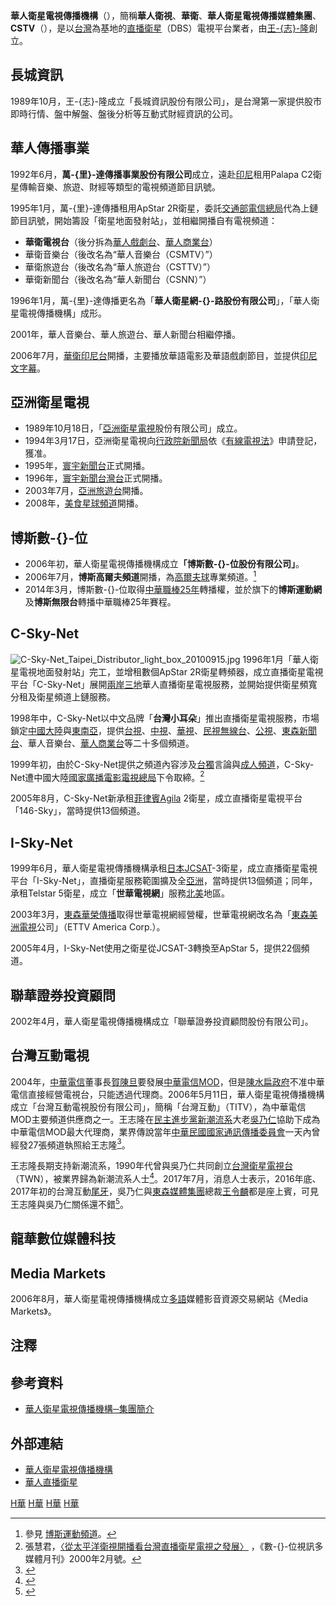 {{copyedit|time=2019-03-13T14:54:17+00:00}}
{{Infobox Company
| name                = 華人衛星網-{}-路股份有限公司
| name_en             = Chinese Satellite Communications Inc.
| logo                = [[File:Chinese_Satellite_Television.gif|File:Chinese Satellite Television.gif]]
| type                = [[股份有限公司|股份有限公司]]
| slogan              = 
| local_code_name             = TW
| local_code             = 86714499
| trading_name        = 華人衛視<br>華衛<br>CSTV
| predecessor         = 萬-{里}-達傳播事業股份有限公司
| successor           = 
| foundation          = 1992年6月
| founder             = 王-{志}-隆
| established         =
| airdate             =
| launched date       =
| defunct             = 
| location            = {{ROC-TW}}[[台北市|台北市]][[中山區_(臺北市)|中山區]][[八德路_(臺北市)|八德路二段]]232號10樓
| area_served         = [[台灣|台灣]]
| key_people          = [[董事長|董事長]]：王-{志}-隆
| industry            = 衛星廣播電視業
| products            = 直播衛星電視平台<br>電視頻道衛星上鏈<br>衛星頻寬分租<br>數位加密鎖碼<br>電視頻道整編播送<br>直播衛星電視平台整合<br>電視節目網路展場<br>媒體資源交易平台<br>電視頻道代理<br>電視節目代理發行
| services            = 
| capital             = [[新台幣|新台幣]]450,000,000元
| revenue             = 
| operating_income    = 
| profit              = 
| total_asset         = 
| net_asset           = 
| market_value        = 
| num_employees       = 
| equity              =
| P/E ratio           = 
| earnings per share  = 
| Net asset value     = 
| accounting_period   = 
| parent              = 
| divisions           = 
| major_shareholder   = 
| subsid              = Mega Vision Worldwide Co., Ltd.<br>I-Sky-Net Co., Ltd.<br>Australia SkyNet Pty Ltd.<br>星際傳播股份有限公司<br>華人傳播事業股份有限公司<br>長城資訊股份有限公司<br>長城網路資訊股份有限公司<br>博斯數-{}-位股份有限公司<br>台灣互動電視股份有限公司<br>聯華證券投資顧問股份有限公司<br>聯信華達網路服務股份有限公司<br>九太科技股份有限公司<br>[[亞洲衛星電視|亞洲衛星電視]]股份有限公司<br>幸福旅行社股份有限公司<br>龍華數-{}-位媒體科技股份有限公司<br>歡樂購股份有限公司<br>華興資訊科技股份有限公司
| homepage            = http://www.cstvgroup.com
| footnotes           = 備註：1996年1月萬-{里}-達傳播更名為華人衛星網-{}-路股份有限公司
}}

'''華人衛星電視傳播機構'''（{{lang-en|Chinese Satellite Television Communications Group}}），簡稱'''華人衛視'''、'''華衛'''、'''華人衛星電視傳播媒體集團'''、'''CSTV'''（{{lang-en|Chinese Satellite Television}}），是以[[台灣|台灣]]為基地的[[直播衛星|直播衛星]]（DBS）電視平台業者，由[[王志隆|王-{志}-隆]]創立。

==長城資訊==
1989年10月，王-{志}-隆成立「長城資訊股份有限公司」，是台灣第一家提供股市即時行情、盤中解盤、盤後分析等互動式財經資訊的公司。

==華人傳播事業==
1992年6月，'''萬-{里}-達傳播事業股份有限公司'''成立，遠赴[[印尼|印尼]]租用Palapa C2衛星傳輸音樂、旅遊、財經等類型的電視頻道節目訊號。

1995年1月，萬-{里}-達傳播租用ApStar 2R衛星，委託[[交通部電信總局|交通部電信總局]]代為上鏈節目訊號，開始籌設「衛星地面發射站」，並相繼開播自有電視頻道：
*'''華衛電視台'''（後分拆為[[華人戲劇台|華人戲劇台]]、[[華人商業台|華人商業台]]）
*華衛音樂台（後改名為“華人音樂台（CSMTV）”）
*華衛旅遊台（後改名為“華人旅遊台（CSTTV）”）
*華衛新聞台（後改名為“華人新聞台（CSNN）”）

1996年1月，萬-{里}-達傳播更名為「'''華人衛星網-{}-路股份有限公司'''」，「華人衛星電視傳播機構」成形。

2001年，華人音樂台、華人旅遊台、華人新聞台相繼停播。

2006年7月，[[華衛印尼台|華衛印尼台]]開播，主要播放華語電影及華語戲劇節目，並提供[[印尼文|印尼文]][[字幕|字幕]]。

== 亞洲衛星電視 ==
*1989年10月18日，「[[亞洲衛星電視|亞洲衛星電視]]股份有限公司」成立。
*1994年3月17日，亞洲衛星電視向[[行政院新聞局|行政院新聞局]]依《[[有線電視法|有線電視法]]》申請登記，獲准。
*1995年，[[寰宇新聞台|寰宇新聞台]]正式開播。
*1996年，[[寰宇新聞台灣台|寰宇新聞台灣台]]正式開播。
*2003年7月，[[亞洲旅遊台|亞洲旅遊台]]開播。
*2008年，[[美食星球頻道|美食星球頻道]]開播。

==博斯數-{}-位==
{{main|博斯運動頻道}}
*2006年初，華人衛星電視傳播機構成立'''「博斯數-{}-位股份有限公司」'''。
*2006年7月，'''博斯高爾夫頻道'''開播，為[[高爾夫球|高爾夫球]]專業頻道。<ref>參見 [http://www.csky.net.tw/golf.htm 博斯運動頻道]。</ref>
*2014年3月，博斯數-{}-位取得[[中華職棒25年|中華職棒25年]]轉播權，並於旗下的'''博斯運動網'''及'''博斯無限台'''轉播中華職棒25年賽程。

==C-Sky-Net==
[[File:C-Sky-Net_Taipei_Distributor_light_box_20100915.jpg|thumb]]
1996年1月「華人衛星電視地面發射站」完工，並增租數個ApStar 2R衛星轉頻器，成立直播衛星電視平台「C-Sky-Net」展開[[兩岸三地|兩岸三地]]華人直播衛星電視服務，並開始提供衛星頻寬分租及衛星頻道上鏈服務。

1998年中，C-Sky-Net以中文品牌「'''台灣小耳朵'''」推出直播衛星電視服務，市場鎖定[[中國大陸|中國大陸]]與[[東南亞|東南亞]]，提供[[台視|台視]]、[[中視|中視]]、[[華視|華視]]、[[民視無線台|民視無線台]]、[[公視|公視]]、[[東森新聞台|東森新聞台]]、華人音樂台、[[華人商業台|華人商業台]]等二十多個頻道。

1999年初，由於C-Sky-Net提供之頻道內容涉及[[台獨|台獨]]言論與[[成人頻道|成人頻道]]，C-Sky-Net遭中國大陸[[國家廣播電影電視總局|國家廣播電影電視總局]]下令取締。<ref>張慧君，[http://www.tvro.com.tw/main5/maindate/taiwandigital/hdtv1.htm 〈從太平洋衛視開播看台灣直播衛星電視之發展〉] {{Wayback|url=http://www.tvro.com.tw/main5/maindate/taiwandigital/hdtv1.htm |date=20111002130310 }}，《數-{}-位視訊多媒體月刊》2000年2月號。</ref>

2005年8月，C-Sky-Net新承租[[菲律賓|菲律賓]]Agila 2衛星，成立直播衛星電視平台「146-Sky」，當時提供13個頻道。

==I-Sky-Net==
1999年6月，華人衛星電視傳播機構承租[[日本|日本]]JCSAT-3衛星，成立直播衛星電視平台「I-Sky-Net」，直播衛星服務範圍擴及全[[亞洲|亞洲]]，當時提供13個頻道；同年，承租Telstar 5衛星，成立「'''世華電視網'''」服務[[北美|北美]]地區。

2003年3月，[[東森媒體集團|東森華榮傳播]]取得世華電視網經營權，世華電視網改名為「[[東森美洲電視|東森美洲電視]]公司」（ETTV America Corp.）。

2005年4月，I-Sky-Net使用之衛星從JCSAT-3轉換至ApStar 5，提供22個頻道。

==聯華證券投資顧問==
2002年4月，華人衛星電視傳播機構成立「聯華證券投資顧問股份有限公司」。

==台灣互動電視==
2004年，[[中華電信|中華電信]]董事長[[賀陳旦|賀陳旦]]要發展[[中華電信MOD|中華電信MOD]]，但是[[陳水扁政府|陳水扁政府]]不准中華電信直接經營電視台，只能透過代理商。2006年5月11日，華人衛星電視傳播機構成立「台灣互動電視股份有限公司」，簡稱「台灣互動」（TITV），為中華電信MOD主要頻道供應商之一。王志隆在[[民主進步黨|民主進步黨]][[新潮流系|新潮流系]]大老[[吳乃仁|吳乃仁]]協助下成為中華電信MOD最大代理商，業界傳說當年[[中華民國國家通訊傳播委員會|中華民國國家通訊傳播委員會]]一天內曾經發27張頻道執照給王志隆<ref>{{Cite news|url=https://www.new7.com.tw/SNewsView.aspx?Key=%EF%BF%BD%25&i=TXT20140709153305Y5C&p=486|author=鄭可樂|title=練台生、蔡明忠，有線電視「門神」 MOD老大王志隆職棒轉播被卡|publisher=《[[新新聞|新新聞]]》第1427期|date=2014-07-09|accessdate=2017-03-26|page=36|archive-url=https://web.archive.org/web/20180814232723/https://www.new7.com.tw/SNewsView.aspx?Key=%EF%BF%BD%25&i=TXT20140709153305Y5C&p=1|archive-date=2018-08-14|dead-url=yes}}</ref>。

王志隆長期支持新潮流系，1990年代曾與吳乃仁共同創立[[台灣衛星電視台|台灣衛星電視台]]（TWN），被業界歸為新潮流系人士<ref>{{cite news|author=何醒邦|publisher=[[台灣壹週刊|台灣壹週刊]]即時新聞|url=http://www.nextmag.com.tw/realtimenews/news/320988|title=連槓中華電兩董座 「MOD老大」王志隆什麼來頭？|date=2017-07-12|accessdate=2017-12-03}}</ref>。2017年7月，消息人士表示，2016年底、2017年初的台灣互動[[尾牙|尾牙]]，吳乃仁與[[東森媒體集團|東森媒體集團]]總裁[[王令麟|王令麟]]都是座上賓，可見王志隆與吳乃仁關係還不錯<ref>{{cite news|author=林哲良|publisher=《新新聞》第1585期|url=|title=鄭優慘勝的MOD錢鬥 中華電信不再介入頻道分潤，下一戰王志隆對練台生|date=2017-07-20|accessdate=2017-12-04|page=40}}</ref>。

==龍華數位媒體科技==
{{main|龍華數位媒體科技}}

==Media Markets==
2006年8月，華人衛星電視傳播機構成立[[多語|多語]]媒體影音資源交易網站《Media Markets》。

==注釋==
{{reflist}}

== 參考資料 ==
*[https://web.archive.org/web/20110130075511/http://cstvgroup.com/A-1.html 華人衛星電視傳播機構─集團簡介]

== 外部連結 ==
*[http://www.cstvgroup.com/ 華人衛星電視傳播機構]
*[http://www.csky.net.tw/ 華人直播衛星]

{{台灣電視台}}

[[Category:衛星電視|H華]]
[[Category:台灣電視網|H華]]
[[Category:總部位於臺北市中山區的工商業機構|H華]]
[[Category:1989年台灣建立|H華]]